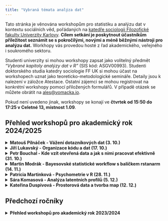 ```yaml
---
title: "Vybraná témata analýza dat"
---
```


Tato stránka je věnována workshopům pro statistiku a analýzu dat v kontextu sociálních věd, pořádaných na [katedře sociologii Filozofické fakulty Univerzity Karlovy](https://ksoc.ff.cuni.cz). **Cílem setkání je poskytnout účastníkům příležitost seznámit se s pokročilými, novými a méně běžnými nástroji pro analýzu dat.** Workhopy vás provedou hosté z řad akademického, veřejného i soukromého sektoru.

Studenti univerzity si mohou workshopy zapsat jako volitelný předmět *"Vybrané kapitoly analýzy dat v R"* (SIS kód: ASGV00993). Studenti doktorského studia katedry sociologie FF UK si mohou účast na workshopech uznat jako teoreticko-metodologické semináře. Detaily jsou k nalezení v záložce Atestace. Ostatní zájemci se mohou registrovat na konkrétní workshopy pomocí přiložených formulářů. V případě otázek se můžete obrátit na [ales@vomacka.io](mailto:ales@vomacka.io).


Pokud není uvedeno jinak, workshopy se konají ve **čtvrtek od 15:50 do 17:25 v Celetné 13, místnost 1.09**.

## Přehled workshopů pro akademický rok 2024/2025

<details>
  <summary class =  "item">**Matouš Pilnáček - Vážení dotazníkových dat (3. 10.)**</summary> 
  **Matouš Pilnáček - Vážení dat (Sociologický ústav AVČR)**
  </br>
  **Termín: 3. 10.**
  </br> **Registrace:** [link](https://forms.office.com/e/2Z5JTTmmNd)

V dotazníkových šetřeních se často upravují data pomocí vážení tak, aby výsledky lépe odrážely skutečné složení zkoumané populace. Každému respondentovi je přiřazena váha, která určuje jeho relativní význam v celkovém souboru dat. Tato úprava dat je z řady důvodů velmi lákavá, ale má zároveň i své nevýhody. V rámci workshopu se nejprve zaměříme na teoretické aspekty vážení dat: Je potřeba vždy vážit? Jaké typy vah existují? Jaké jsou skrytá úskalí vážení? Poté se přesuneme k praktické části, ve které si ukážeme, jak vytvořit váhy pomocí balíčku survey v prostředí R, a jak je efektivně použít při analýzách. Diskutovat také budeme alternativní metody vážení jako je např. kvadratické programování.
</details>

<details>
  <summary class = "item">**Jiří Lukavský - Organizace kódu a dat (17. 10.)**</summary>
  **Jiří Lukavský - Organizace kódu a dat (FF UK/ Psychologický ústav AVČR)**
  </br>
  **Termín: 17. 10.**
  </br> **Registrace:** [link](https://forms.office.com/e/65j7CiM8kT) 

V rámci analýzy potřebujeme často udržovat pořádek, např. pracujeme se vstupními daty, výsledky a mezivýsledky. Chceme efektivně stavět na předchozích výpočtech, ale také aby jednotlivé fáze naší práce byly replikovatelné. Budeme se věnovat organizaci kódu pomocí balíčku targets a také propojením s dalšími možnostmi výstupů (vertical).
</details>

<details>
  <summary class = "item">**Petr Bouchal - Kde vzít otevřená data a jak s nimi pracovat efektivně (31. 10.)**</summary>
  **Petr Bouchal - Kde vzít otevřená data a jak s nimi pracovat efektivně (VAÚ ÚV)**
  </br>
  **Termín: 31. 10.**
  </br> **Registrace:** [link](https://forms.office.com/e/0mNdpX01VC)

Jak se v Rku dostat ke statistickým a administrativním datům statu? Ukážeme si na příkladu otevřených dat ČSÚ a státní pokladny a k dalším datům vás nasměruju. A protože taková data někdy mají dost řádků, ukážeme si, jak v Rku pracovat s většími množství dat pracovat tak, aby počítání bylo svižné a efektivní (hesla: arrow, duckDB).
</details>

<details>
  <summary class = "item">**Martin Modrák - Bayesovské statistické workflow s balíčkem rstanarm (14. 11.)**</summary>
  **Martin Modrák - Bayesovské statistické workflow s balíčkem rstanarm (2. LF UK)**
  </br>
  **Termín: 14. 11.**
  </br> **Registrace:** [link](https://forms.office.com/e/eTjTAd18ge)

TBD
</details>

<details>
  <summary class = "item">**Patrícia Martinková - Psychometrie v R (28. 11.)**</summary>
  **Patrícia Martinková - Psychometrie v R (PedF UK / Ůstav Informatiky AVČR)**
  </br>
  **Termín: 28. 11.**
  </br> **Registrace:** [link](https://forms.office.com/e/XZ7pwK7ZaA)

TBD
</details>

<details>
  <summary class = "item">**Sára Komasová - Analýza latentních profilů (5. 12.)**</summary>
  **Sára Komasová - Analýza latentních profilů (STEM/ČVUT FD Ústav letecké dopravy/ FSV UK Experimental Lab for International Security Studies)**
  </br>
  **Termín: 5. 12.**
  </br> **Registrace:** [link](https://forms.office.com/e/ghxSnKC47r)

Zaměříme se na analytické situace, kdy je cílem identifikovat v datovém souboru distinktivní skupiny. Když je cílem zjistit, které případy jsou si mezi sebou vzájemně podobnější. Následně si společně vyzkoušíme jednu z možných metod - Analýzu latentních profilů a společně podobnou klasifikaci vytvoříme. V závěru se budeme věnovat kritické diskuzi nad výběrem vhodného modelu a zejména otázkám interpretace dosaženého řešení.
</details>


<details>
  <summary class = "item">**Kateřina Duspivová - Prostorová data a tvorba map (12. 12.)**</summary>
  **Kateřina Duspivová - Prostorová data a tvorba map (STEM)**
  </br>
  **Termín: 12. 12.**
  </br> **Registrace:** [link](https://forms.office.com/e/t3NrG7FUv7)

Jak zobrazit prostorová data? Už se vám to určitě stalo - potřebujete vytvořit v Rku mapu, ale pojmy jako polygony, shapefile, GeoJSON, LAU, NUTS, ZSJ jsou jak z jiného světa. Vysvětlíme si proto základní pojmy a zkusíme společně vytvořit jednoduchou mapu. Také si řekneme něco k teorii map a ukážeme si, co by na kvalitní mapě nemělo chybět.
</details>


## Předchozí ročníky
<details>
  <summary> **Přehled workshopů pro akademický rok 2023/2024** </summary>

<details>
  <summary class = "item">**Renáta Topinková - Webscraping v R (5.10)**</summary>
  
  **Renáta Topinková - Webscraping v R (LMU Munich)**
  </br>
  **Termín: 5. 10.**
  </br> **Registrace: [https://forms.office.com/e/BfHA4p1fJu](https://forms.office.com/e/BfHA4p1fJu)**
  </br>
  **Tento workshop je 3hodinový!**
  
API (application programming interfaces) jsou v dnešní době nezbytnou součástí digitálního světa, avšak získat z nich data, která potřebujeme, může být často výzvou. V tomto workshopu si vyzkoušíme stahování dat pomocí dedikovaných R balíčků pro konkrétní API, ale také se naučíme, co dělat, když takový balíček není k dispozici. Na závěr se podíváme, co dělat v situaci, kdy cílová platforma API neposkytuje.
</details>

<details>
  <summary class = "item">**Petr Chlubna - Zkrocení zlých dat (19.10)**</summary>
  
  **Petr Chlubna - Zkrocení zlých dat (NMS)**
  </br>
  **Termín: 19. 10.**
  </br> **Registrace: [https://forms.office.com/e/KV7WTc8tGy](https://forms.office.com/e/KV7WTc8tGy)**
  
V praxi se nesetkáváme pouze s čistými daty, často je potřeba před samotnou analýzou data upravit. Na jednoduchém příkladu si ukážeme několik kroků, jak z nehezkých dat udělat čistá data. Budeme pracovat s indexováním, s úpravami character proměnných a transformacemi (široká/dlouhá data).
</details>

<details>
  <summary class = "item">**Jakub Lysek - Vizualizace a komunikace výsledků kvantiativních analýz (2.11.)**</summary>
  
  **Jakub Lysek - Vizualizace a komunikace výsledků kvantiativních analýz (Katedra politologie a evropských studií, FF UP v Olomouci)**
  </br>
  **Termín: 2. 11.**
  </br>
  **Registrace: [https://forms.office.com/e/sbS0mVRig8](https://forms.office.com/e/sbS0mVRig8)**
  
Jak komunikovat složité výsledky statistických modelů veřejnosti? Jak automatizovat výstupy analýz pro akademický text, seminární či diplomovou práci? V semináři probereme základní možnosti v programu R, zejména balíčky coefplot, texreg, interactions pro regresní modely, dále pak možnosti ggplot a plotly pro interaktivní grafické výstupy. Podíváme se také na to, jak využít Rmarkdown pro tvorbu akademických článků, či reportů analýz.
</details>

<details>
  <summary class = "item">**Michael Škvrňák - Survey experimenty (16.11.)**</summary>
  
  **Michael Škvrňák - Survey experimenty (Sociologický ústav AV ČR, PAQ Research)**
  </br>
  **Termín: 16. 11.**
  </br>
  **Registace: [https://forms.office.com/e/bYhnbQACvh](https://forms.office.com/e/bYhnbQACvh)**
  
Tento workshop představuje survey experimenty sloužící k odhalení (potenciálně citlivých) preferencí respondentů. Během workshopu budou představeny různé designy survey experimentů (jako např. conjoint experiment, list experiment) a způsob jejich analýzy.
</details>

<details>
  <summary class = "item">**Jan Netík - Nové možnosti v oblasti topic modelingu (30.11.)**</summary>
  
  **Jan Netík - Nové možnosti v oblasti topic modelingu (Ústav informatiky AV ČR)**
  </br>
  **Termín: 30. 11.**
  </br>
  **Registrace: [https://forms.office.com/e/81MvEuPebv](https://forms.office.com/e/81MvEuPebv)**
  
Detekce srozumitelných témat ve velkém množství textových dat je překvapivě náročná úloha. Tradičně využívané statistické postupy vyžadují mnohdy komplikované "předzpracování" dat a výsledky těchto metod mohou být neinterpretovatelné. Ve workshopu se proto zaměříme na nové pokroky v oblasti, které podnítily zejm. velké jazykové modely. V rámci praktické ukázky využijeme R i Python.
</details>

<details>
  <summary class = "item">**Adam Klocek - Uvedení do psychologických sítí  (14.12.)**</summary>
  
  **Adam Klocek - Uvedení do psychologických sítí (Psychologický ústav AVČR)**
  </br>
  **Termín: 14. 12.**
  </br>
  **Registrace: [https://forms.office.com/e/6NBruzf4zH](https://forms.office.com/e/6NBruzf4zH)**
  </br>
  **Tento workshop je online**
  
V semináři se stručně podíváme na pojetí známých psychologických konstruktů ze síťového úhlu pohledu, srovname mezi sebou faktorový a síťový model, v R budeme pracovat s balíčky bootnet, qgraph a psychonetrics. Ukážeme si, jak síťový model odhadnout, vizualizovat a posoudit interpretovatelnost výsledku.
</details>

<details>
  <summary class = "item">**Sára Komasová - Analýza latentních profilů (4.1.)**</summary>
  
  **Sára Komasová - Analýza latentních profilů (STEM/ČVUT FD Ústav letecké dopravy/ FSV UK Experimental Lab for International Security Studies)**
  </br>
  **Termín: 4. 1.**
  </br>
  **Registrace: [https://forms.office.com/e/7fjjR174qD](https://forms.office.com/e/7fjjR174qD)**
  
Zaměříme se na analytické situace, kdy je cílem identifikovat v datovém souboru distinktivní skupiny. Když je cílem zjistit, které případy jsou si mezi sebou vzájemně podobnější. Následně si společně vyzkoušíme jednu z možných metod - Analýzu latentních profilů a společně podobnou klasifikaci vytvoříme. V závěru se budeme věnovat kritické diskuzi nad výběrem vhodného modelu a zejména otázkám interpretace dosaženého řešení.
</details>
</details>
